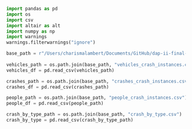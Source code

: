 

```python
    import pandas as pd
    import os
    import csv
    import altair as alt
    import numpy as np
    import warnings
    warnings.filterwarnings("ignore")
```


```python
    base_path = r"/Users/charismalambert/Documents/GitHub/dap-ii-final-project/Data"
  
    vehicles_path = os.path.join(base_path, "vehicles_crash_instances.csv")
    vehicles_df = pd.read_csv(vehicles_path)

    crashes_path = os.path.join(base_path, "crashes_crash_instances.csv")
    crashes_df = pd.read_csv(crashes_path)

    people_path = os.path.join(base_path, "people_crash_instances.csv")
    people_df = pd.read_csv(people_path)

    crash_by_type_path = os.path.join(base_path, "crash_by_type.csv")
    crash_by_type = pd.read_csv(crash_by_type_path)
```

```python
```
